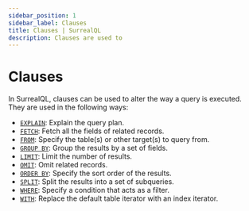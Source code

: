 ---
sidebar_position: 1
sidebar_label: Clauses
title: Clauses | SurrealQL
description: Clauses are used to 
---

# Clauses

In SurrealQL, clauses can be used to alter the way a query is executed. They are used in the following ways: 

- [`EXPLAIN`](/docs/surrealql/clauses/explain): Explain the query plan.
- [`FETCH`](/docs/surrealql/clauses/fetch): Fetch all the fields of related records.
- [`FROM`](/docs/surrealql/clauses/from): Specify the table(s) or other target(s) to query from.
- [`GROUP BY`](/docs/surrealql/clauses/group-by): Group the results by a set of fields.
- [`LIMIT`](/docs/surrealql/clauses/limit): Limit the number of results.
- [`OMIT`](/docs/surrealql/clauses/omit): Omit related records.
- [`ORDER BY`](/docs/surrealql/clauses/order-by): Specify the sort order of the results.
- [`SPLIT`](/docs/surrealql/clauses/split): Split the results into a set of subqueries.
- [`WHERE`](/docs/surrealql/clauses/where): Specify a condition that acts as a filter.
- [`WITH`](/docs/surrealql/clauses/with): Replace the default table iterator with an index iterator.


